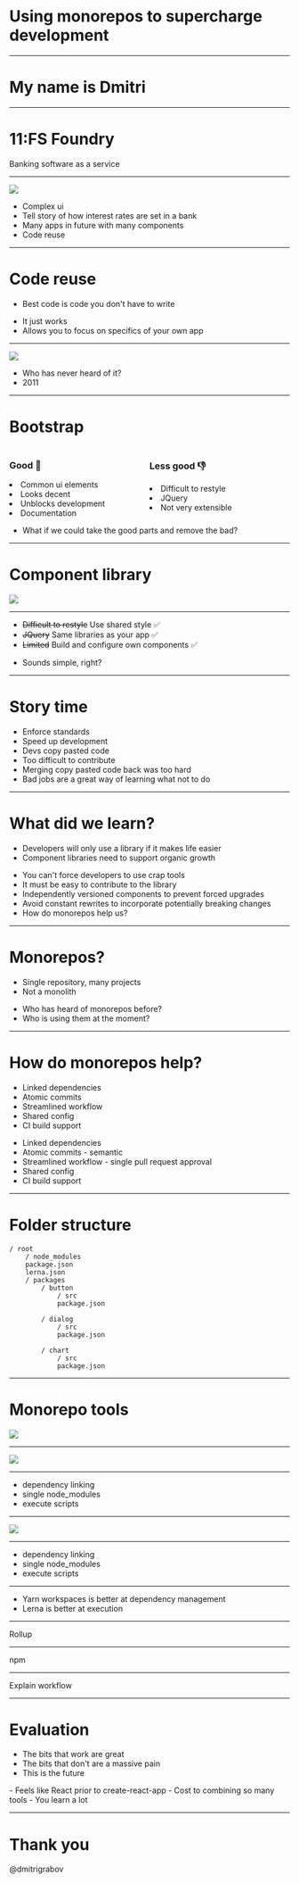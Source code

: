 
# Using monorepos to supercharge development

---

# My name is Dmitri

---

# 11:FS Foundry

Banking software as a service

---

<Image src="https://www.ginasoden.co.uk/wp-content/uploads/2016/06/battersea.jpg" />

<Notes>

- Complex ui
- Tell story of how interest rates are set in a bank
- Many apps in future with many components
- Code reuse

</Notes>

---

# Code reuse

<ul>
  <Appear>
    <li>Best code is code you don't have to write</li>
  </Appear>
</ul>

<Notes>

- It just works
- Allows you to focus on specifics of your own app

</Notes>

---

<Image src="https://i2.wp.com/wp.laravel-news.com/wp-content/uploads/2018/01/bootstrap-4.jpg?resize=2200%2C1125" />

<Notes>

- Who has never heard of it?
- 2011

</Notes>

---

# Bootstrap

<div style="display:flex">
  <div style="flex:1">
    <h3>Good 🎉</h3>
    <Appear>
      <li>Common ui elements</li>
      <li>Looks decent</li>
      <li>Unblocks development</li>
      <li>Documentation</li>
    </Appear>
  </div>
  <div style="flex:1">
    <h3>Less good 👎</h3>
    <Appear>
      <li>Difficult to restyle</li>
      <li>JQuery</li>
      <li>Not very extensible</li>
    </Appear>
  </div>
</div>

<Notes>

- What if we could take the good parts and remove the bad?

</Notes>

---

# Component library

<Image src="https://i.guim.co.uk/img/media/23c6cd9d164308693b975f72e6316e67252ff923/0_255_7660_4595/master/7660.jpg?width=1140&quality=45&auto=format&fit=max&dpr=2&s=1aca1653af25f87c45c80c05b1ef083f" />

---

<ul>
  <li>
    <del>Difficult to restyle</del> Use shared style ✅
  </li>
  <Appear>
    <li>
      <del>JQuery</del> Same libraries as your app ✅
    </li>
    <li>
      <del>Limited</del> Build and configure own components ✅
    </li>

  </Appear>
</ul>

<Notes>

- Sounds simple, right?

</Notes>

---

# Story time

<Notes>

- Enforce standards
- Speed up development
- Devs copy pasted code
- Too difficult to contribute
- Merging copy pasted code back was too hard
- Bad jobs are a great way of learning what not to do

</Notes>

---

# What did we learn?

<ul>
  <Appear>
    <li>Developers will only use a library if it makes life easier</li>
    <li>Component libraries need to support organic growth</li>
  </Appear>
</ul>

<Notes>

- You can't force developers to use crap tools
- It must be easy to contribute to the library
- Independently versioned components to prevent forced upgrades
- Avoid constant rewrites to incorporate potentially breaking changes
- How do monorepos help us?

</Notes>

---

# Monorepos?

<ul>
  <Appear>
    <li>Single repository, many projects</li>
    <li>Not a monolith</li>
  </Appear>
</ul>

<Notes>

- Who has heard of monorepos before?
- Who is using them at the moment?

</Notes>

---

# How do monorepos help?

<ul>
  <Appear>
    <li>Linked dependencies</li>
    <li>Atomic commits</li>
    <li>Streamlined workflow</li>
    <li>Shared config</li>
    <li>CI build support</li>
  </Appear>
</ul>

<Notes>

- Linked dependencies
- Atomic commits - semantic
- Streamlined workflow - single pull request approval
- Shared config
- CI build support

</Notes>

---

# Folder structure

```
/ root
    / node_modules
    package.json
    lerna.json
    / packages
        / button
            / src
            package.json

        / dialog
            / src
            package.json

        / chart
            / src
            package.json
```

---

# Monorepo tools

<Image src="https://images.unsplash.com/photo-1501360575895-3f3f2639fd74?ixlib=rb-1.2.1&ixid=eyJhcHBfaWQiOjEyMDd9&auto=format&fit=crop&w=2534&q=80" />

---

<Image src="https://i.ytimg.com/vi/G8KXFWftCg0/maxresdefault.jpg" />

---

- dependency linking
- single node_modules
- execute scripts

---

<Image src="https://www.itcapsula.com/wp-content/uploads/2019/01/lerna2.jpg" />

---

- dependency linking
- single node_modules
- execute scripts

---

- Yarn workspaces is better at dependency management
- Lerna is better at execution

---

Rollup

---

npm

---

Explain workflow

---

# Evaluation

- The bits that work are great
- The bits that don't are a massive pain
- This is the future

<Notes>
  - Feels like React prior to create-react-app - Cost to combining so many tools
  - You learn a lot
</Notes>

---

# Thank you

@dmitrigrabov
